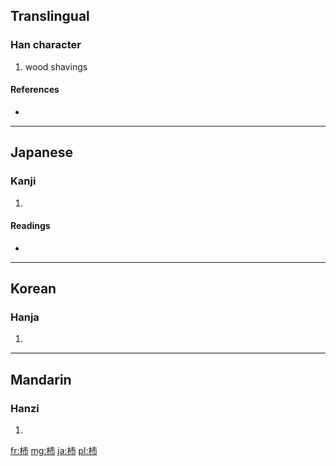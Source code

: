 ==Translingual==

===Han character===
{{Han char|rn=75|rad=木|as=04|sn=8|four=|canj=木十月 (DJB)}}

# wood shavings

====References====
* {{Han ref|kx=0513.080|dkj=14496|dj=0899.050|hdz=21165.050|uh=676E|ud=26478}}

----

==Japanese==

===Kanji===
{{ja-kanji|grade=|rs=木04}}

# {{defn|Japanese|sort=木04}}

====Readings====
* {{ja-readings|on=[[はい]] (hai)|kun=[[こけら]] (kokera)}}

----

==Korean==

===Hanja===
{{ko-hanja|hangeul=폐|eumhun=|rv=pye|mr=p'ye|y=phyey}}

# {{defn|Korean|sort=木04}}

----

==Mandarin==

===Hanzi===
{{cmn-hanzi|pin=[[bèi]] ([[bei4]]), [[fèi]] ([[fei4]])|wg=pei<sup>4</sup>, fei<sup>4</sup>}}

# {{defn|Mandarin|sort=木04}}

[[fr:杮]]
[[mg:杮]]
[[ja:杮]]
[[pl:杮]]
